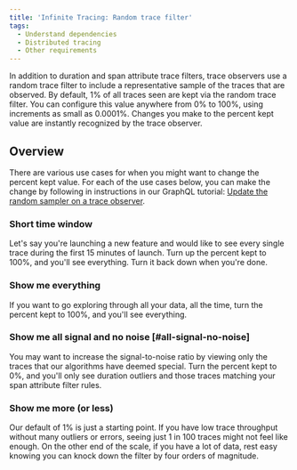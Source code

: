 ```yaml
---
title: 'Infinite Tracing: Random trace filter'
tags:
  - Understand dependencies
  - Distributed tracing
  - Other requirements
---
```


In addition to duration and span attribute trace filters, trace observers use a random trace filter to include a representative sample of the traces that are observed. By default, 1% of all traces seen are kept via the random trace filter. You can configure this value anywhere from 0% to 100%, using increments as small as 0.0001%. Changes you make to the percent kept value are instantly recognized by the trace observer.

## Overview

There are various use cases for when you might want to change the percent kept value. For each of the use cases below, you can make the change by following in instructions in our GraphQL tutorial: [Update the random sampler on a trace observer](/docs/apis/nerdgraph/examples/configure-infinite-tracing-graphql#updating-the-random-sampler).

### Short time window

Let's say you're launching a new feature and would like to see every single trace during the first 15 minutes of launch. Turn up the percent kept to 100%, and you'll see everything. Turn it back down when you're done.

### Show me everything

If you want to go exploring through all your data, all the time, turn the percent kept to 100%, and you'll see everything.

### Show me all signal and no noise [#all-signal-no-noise]

You may want to increase the signal-to-noise ratio by viewing only the traces that our algorithms have deemed special. Turn the percent kept to 0%, and you'll only see duration outliers and those traces matching your span attribute filter rules.

### Show me more (or less)

Our default of 1% is just a starting point. If you have low trace throughput without many outliers or errors, seeing just 1 in 100 traces might not feel like enough. On the other end of the scale, if you have a lot of data, rest easy knowing you can knock down the filter by four orders of magnitude.
